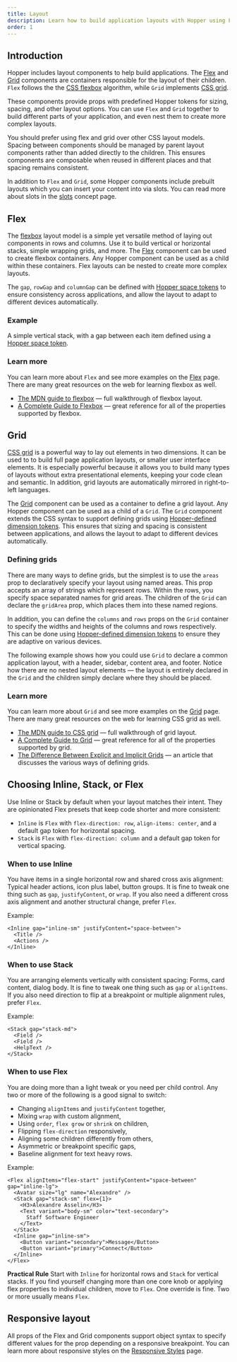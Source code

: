 ```yaml
---
title: Layout
description: Learn how to build application layouts with Hopper using Flex or Grid.
order: 1
---
```


## Introduction

Hopper includes layout components to help build applications. The [Flex](./Flex) and [Grid](./Grid)
components are containers responsible for the layout of their children. `Flex` follows the the
[CSS flexbox](https://developer.mozilla.org/en-US/docs/Web/CSS/CSS_Flexible_Box_Layout/Basic_Concepts_of_Flexbox)
algorithm, while `Grid` implements
[CSS grid](https://developer.mozilla.org/en-US/docs/Web/CSS/CSS_Grid_Layout/Basic_Concepts_of_Grid_Layout).

These components provide props with predefined Hopper tokens for sizing, spacing,
and other layout options. You can use `Flex` and `Grid` together to build different
parts of your application, and even nest them to create more complex layouts.

You should prefer using flex and grid over other CSS layout models. Spacing between components should be managed by parent layout components rather than added directly to the children. This ensures components are composable when reused in different places and that spacing remains consistent.

In addition to `Flex` and `Grid`, some Hopper components include prebuilt layouts which you can
insert your content into via slots. You can read more about slots in the [slots](./slots) concept page.

## Flex

The [flexbox](https://developer.mozilla.org/en-US/docs/Web/CSS/CSS_Flexible_Box_Layout/Basic_Concepts_of_Flexbox)
layout model is a simple yet versatile method of laying out components in rows and columns.
Use it to build vertical or horizontal stacks, simple wrapping grids, and more. The [Flex](./Flex)
component can be used to create flexbox containers. Any Hopper component can be used as a child within these containers.
Flex layouts can be nested to create more complex layouts.

The `gap`, `rowGap` and `columnGap` can be defined with [Hopper space tokens](/tokens/semantic/space)
to ensure consistency across applications, and allow the layout to adapt to different devices automatically.

### Example
A simple vertical stack, with a gap between each item defined using a [Hopper space token](/tokens/semantic/space).

<Example src="layout/docs/flex" isOpen />

### Learn more

You can learn more about `Flex` and see more examples on the [Flex](./Flex) page. There are many great resources on the web for learning flexbox as well.

* [The MDN guide to flexbox](https://developer.mozilla.org/en-US/docs/Web/CSS/CSS_Flexible_Box_Layout) — full walkthrough
of flexbox layout.
* [A Complete Guide to Flexbox](https://css-tricks.com/snippets/css/a-guide-to-flexbox/) — great reference for all of the
properties supported by flexbox.

## Grid

[CSS grid](https://developer.mozilla.org/en-US/docs/Web/CSS/CSS_Grid_Layout/Basic_Concepts_of_Grid_Layout)
is a powerful way to lay out elements in two dimensions. It can be used to to build full page application
layouts, or smaller user interface elements. It is especially powerful because it allows you to build many types of
layouts without extra presentational elements, keeping your code clean and semantic. In addition, grid layouts
are automatically mirrored in right-to-left languages.

The [Grid](./Grid) component can be used as a container to define a grid layout. Any Hopper component can be used as
a child of a `Grid`. The `Grid` component extends the CSS syntax to support
defining grids using [Hopper-defined dimension tokens](/tokens/core/dimensions).
This ensures that sizing and spacing is consistent between applications, and allows the layout to adapt to different devices
automatically.

### Defining grids

There are many ways to define grids, but the simplest is to use the `areas` prop to declaratively
specify your layout using named areas. This prop accepts an array of strings which represent rows. Within the rows,
you specify space separated names for grid areas. The children of the `Grid` can declare the `gridArea` prop, which
places them into these named regions.

In addition, you can define the `columns` and `rows` props on the `Grid` container to specify the widths and heights of the columns and rows respectively. This can be
done using [Hopper-defined dimension tokens](/tokens/core/dimensions) to ensure they are adaptive on various devices.

The following example shows how you could use `Grid` to declare a common application layout, with a header, sidebar,
content area, and footer. Notice how there are no nested layout elements — the layout is entirely declared in the
`Grid` and the children simply declare where they should be placed.

<Example src="layout/docs/grid" isOpen />

### Learn more

You can learn more about `Grid` and see more examples on the [Grid](./Grid) page. There are many great resources on the web for learning CSS grid as well.

* [The MDN guide to CSS grid](https://developer.mozilla.org/en-US/docs/Web/CSS/CSS_Grid_Layout) — full walkthrough of
grid layout.
* [A Complete Guide to Grid](https://css-tricks.com/snippets/css/complete-guide-grid) — great reference for all of the
properties supported by grid.
* [The Difference Between Explicit and Implicit Grids](https://css-tricks.com/difference-explicit-implicit-grids/) — an
article that discusses the various ways of defining grids.

## Choosing Inline, Stack, or Flex

Use Inline or Stack by default when your layout matches their intent. They are opinionated Flex presets that keep code shorter and more consistent:

- `Inline` is `Flex` with `flex-direction: row`, `align-items: center`, and a default gap token for horizontal spacing.
- `Stack` is `Flex` with `flex-direction: column` and a default gap token for vertical spacing.

### When to use Inline

You have items in a single horizontal row and shared cross axis alignment: Typical header actions, icon plus label, button groups.
It is fine to tweak one thing such as `gap`, `justifyContent`, or `wrap`. If you also need a different cross axis alignment and another structural change, prefer `Flex`.

Example:
```tsx
<Inline gap="inline-sm" justifyContent="space-between">
  <Title />
  <Actions />
</Inline>
```

### When to use Stack

You are arranging elements vertically with consistent spacing: Forms, card content, dialog body.
It is fine to tweak one thing such as `gap` or `alignItems`. If you also need direction to flip at a breakpoint or multiple alignment rules, prefer `Flex`.

Example:
```tsx
<Stack gap="stack-md">
  <Field />
  <Field />
  <HelpText />
</Stack>
```

### When to use Flex

You are doing more than a light tweak or you need per child control. Any two or more of the following is a good signal to switch:

- Changing `alignItems` and `justifyContent` together,
- Mixing `wrap` with custom alignment,
- Using `order`, `flex grow` or `shrink` on children,
- Flipping `flex-direction` responsively,
- Aligning some children differently from others,
- Asymmetric or breakpoint specific gaps,
- Baseline alignment for text heavy rows.

Example:
```tsx
<Flex alignItems="flex-start" justifyContent="space-between" gap="inline-lg">
  <Avatar size="lg" name="Alexandre" />
  <Stack gap="stack-sm" flex={1}>
    <H3>Alexandre Asselin</H3>
    <Text variant="body-sm" color="text-secondary">
      Staff Software Engineer
    </Text>
  </Stack>
  <Inline gap="inline-sm">
    <Button variant="secondary">Message</Button>
    <Button variant="primary">Connect</Button>
  </Inline>
</Flex>
```

**Practical Rule**
Start with `Inline` for horizontal rows and `Stack` for vertical stacks. If you find yourself changing more than one core knob or applying flex properties to individual children, move to `Flex`. One override is fine. Two or more usually means `Flex`.

## Responsive layout

All props of the Flex and Grid components support object syntax to specify different values for the prop depending on a responsive breakpoint.
You can learn more about responsive styles on the [Responsive Styles](/styled-system/concepts/responsive-styles) page.
